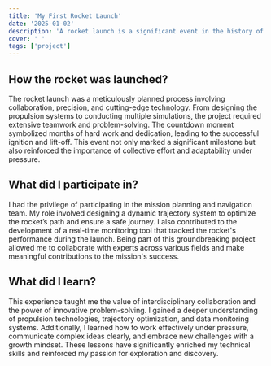 ```yaml
---
title: 'My First Rocket Launch'
date: '2025-01-02'
description: 'A rocket launch is a significant event in the history of space exploration. It marks the beginning of a new era of space exploration and the beginning of a new era of space exploration.'
cover: ' '
tags: ['project']
---
```



## How the rocket was launched?

The rocket launch was a meticulously planned process <Notation type="underline" color="yellow">involving collaboration, precision, and cutting-edge technology</Notation>. From designing the propulsion systems to conducting multiple simulations, the project required extensive teamwork and problem-solving.
 The countdown moment symbolized months of hard work and dedication, leading to the successful ignition and lift-off. This event not only marked a significant milestone but also reinforced the importance of collective effort and adaptability under pressure.



## What did I participate in?
I had the privilege of participating in the mission planning and navigation team. My role involved <Notation type="underline" color="yellow">designing a dynamic trajectory system to optimize the rocket’s path and ensure a safe journey</Notation>. I also contributed to the development of a real-time monitoring tool that tracked the rocket's performance during the launch. Being part of this groundbreaking project allowed me to collaborate with experts across various fields and make meaningful contributions to the mission's success.

## What did I learn?
This experience taught me the value of interdisciplinary collaboration and the power of innovative problem-solving. I gained a deeper understanding of propulsion technologies, trajectory optimization, and data monitoring systems. Additionally, I learned how to work effectively under pressure, communicate complex ideas clearly, and embrace new challenges with a growth mindset. These lessons have significantly enriched my technical skills and reinforced my passion for exploration and discovery.
 